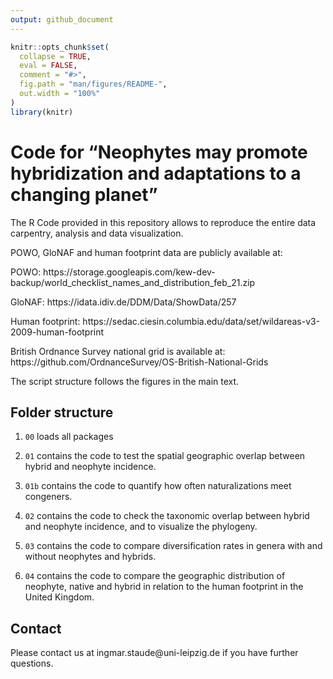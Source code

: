```yaml
---
output: github_document
---
```


<!-- README.md is generated from README.Rmd. Please edit that file -->

```r
knitr::opts_chunk$set(
  collapse = TRUE,
  eval = FALSE,
  comment = "#>",
  fig.path = "man/figures/README-",
  out.width = "100%"
)
library(knitr)
```

# Code for "Neophytes may promote hybridization and adaptations to a changing planet"

The R Code provided in this repository allows to reproduce the entire data carpentry, analysis and data visualization. 

POWO, GloNAF and human footprint data are publicly available at:

POWO: https://storage.googleapis.com/kew-dev-backup/world_checklist_names_and_distribution_feb_21.zip

GloNAF: https://idata.idiv.de/DDM/Data/ShowData/257

Human footprint: https://sedac.ciesin.columbia.edu/data/set/wildareas-v3-2009-human-footprint


British Ordnance Survey national grid is available at: https://github.com/OrdnanceSurvey/OS-British-National-Grids


The script structure follows the figures in the main text.

## Folder structure

1. `00` loads all packages

2. `01` contains the code to test the spatial geographic overlap between hybrid and neophyte incidence.

3. `01b` contains the code to quantify how often naturalizations meet congeners.

4. `02` contains the code to check the taxonomic overlap between hybrid and neophyte incidence, and to visualize the phylogeny.

4. `03` contains the code to compare diversification rates in genera with and without neophytes and hybrids.

5. `04` contains the code to compare the geographic distribution of neophyte, native and hybrid in relation to the human footprint in the United Kingdom.


## Contact
Please contact us at ingmar.staude@uni-leipzig.de if you have further questions.


